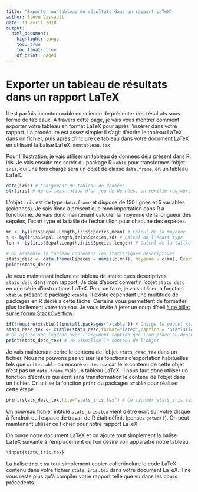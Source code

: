 ```yaml
---
title: "Exporter un tableau de résultats dans un rapport LaTeX"
author: Steve Vissault
date: 11 avril 2018
output:
  html_document:
    highlight: tango
    toc: true
    toc_float: true
    df_print: paged
---
```



# Exporter un tableau de résultats dans un rapport LaTeX

Il est parfois incontournable en science de présenter des résultats sous forme de tableaux. À
travers cette page, je vais vous montrer comment exporter votre tableau en format LaTeX pour après
l'insérer dans votre rapport. La procédure est assez simple: il s'agit d'écrire le tableau LaTeX
dans un fichier, puis après d'inclure ce tableau dans votre document LaTeX en utilisant la balise
LaTeX: `montableau.tex`

Pour l'illustration, je vais utiliser un tableau de données déjà présent dans R: iris.
Je vais ensuite me servir du package R `kable` pour transformer l'objet `iris`, qui une fois chargé
sera un objet de classe `data.frame`, en un tableau LaTeX.

```r
data(iris) # Chargement du tableau de données
str(iris) # Après importation d'un jeu de données, on vérifie toujours la structure
```

L'objet `iris` est de type `data.frame` et dispose de 150 lignes et 5 variables (colonnes).
Je sais donc à présent que mon importation dans R a fonctionné.
Je vais donc maintenant calculer la moyenne de la longueur des sépales, l'écart type et la taille
de l'échantillon pour chacune des espèces.

```r
mn <- by(iris$Sepal.Length,iris$Species,mean) # Calcul de la moyenne
s <- by(iris$Sepal.Length,iris$Species,sd) # Calcul de l'écart type
len <- by(iris$Sepal.Length,iris$Species,length) # Calcul de la taille de l'échantillon

# On assemble le tableau contenant les statistiques descriptives
stats_desc <- data.frame(Espèces = names(c(mn)), moyenne = c(mn), ÉcartType = c(s), n = c(len) )
print(stats_desc)
```

Je veux maintenant inclure ce tableau de statistiques descriptives `stats_desc` dans mon rapport. Je
dois d'abord convertir l'objet `stats_desc` en une série d'instructions LaTeX. Pour ce faire, je
vais utiliser la fonction `xtable` présent le package `xtable`. Il existe cependant une multitude de
packages en R dédié à cette tâche. Certains vous permettent de formatter plus facilement votre
tableau. Je vous invite à jeter un coup d'oeil [à ce billet sur le forum
StackOverflow](https://stackoverflow.com/questions/5465314/tools-for-making-latex-tables-in-r?utm_medium=organic&utm_source=google_rich_qa&utm_campaign=google_rich_qa).

```r
if(!require(xtable)){install.packages("xtable")} # Charge le paquet xtable, s'il n'est pas installé, alors R l'installera.
stats_desc_tex <- xtable(stats_desc,format="latex",caption = 'Statistiques descriptives de la longeur du sépale chez \textit{Iris sp.}', caption.placement="top",)
# On ajoute une légende avec l'argument caption que l'on place au-dessus du tableau.
print(stats_desc_tex) # Je visualise le contenu de l'objet
```

Je vais maintenant écrire le contenu de l'objet `stats_desc_tex` dans un fichier. Nous ne pouvons
pas utiliser les fonctions d'exportation habituelles tels que `write.table` ou encore `write.csv`
car le le contenu de cette objet n'est pas un `data.frame` mais un tableau LaTeX. Il nous faut donc
utiliser un fonction d'écriture qui écrit sans transformation le contenu de l'objet dans un fichier.
On utilise la fonction `print` du packages `xtable` pour réaliser cette étape.

```r
print(stats_desc_tex,file="stats_iris.tex") # Le fichier stats_iris.tex sera écrit à l'emplacement ou l'espace de travail de R se trouve. Pensez à utiliser getwd()
```

Un nouveau fichier intitulé `stats_iris.tex` vient d'être écrit sur votre disque à l'endroit ou l'espace de travail de R était définit (pensez `getwd()`).
On peut maintenant utiliser ce fichier pour notre rapport LaTeX.

On ouvre notre document LaTeX et on ajoute tout simplement la balise LaTeX suivante à l'emplacement où l'on désire voir apparaitre notre tableau.

```LaTeX
\input{stats_iris.tex}
```

La balise `input` va tout simplement copier-coller/inclure le code LaTeX contenu dans votre fichier `stats_iris.tex` dans votre document LaTeX.
Il ne vous reste plus qu'à compiler votre rapport telle que vu dans les cours précédents.
